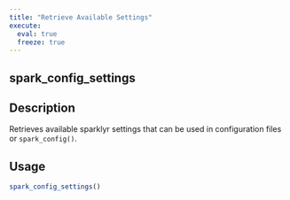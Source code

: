 ```yaml
---
title: "Retrieve Available Settings"
execute:
  eval: true
  freeze: true
---
```


## spark_config_settings

## Description
Retrieves available sparklyr settings that can be used in configuration files or `spark_config()`.


## Usage
```r
spark_config_settings()
```









